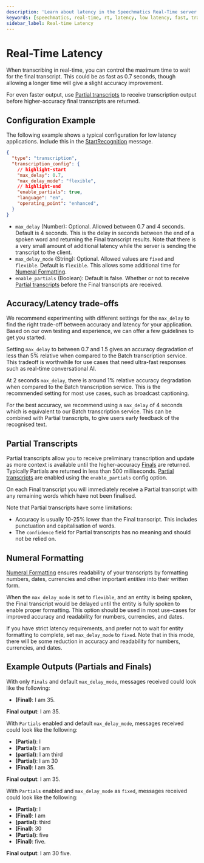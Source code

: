 ```yaml
---
description: 'Learn about latency in the Speechmatics Real-Time server'
keywords: [speechmatics, real-time, rt, latency, low latency, fast, transcription, speech recognition, asr]
sidebar_label: Real-time Latency
---
```


# Real-Time Latency

When transcribing in real-time, you can control the maximum time to wait for the final transcript. This could be as fast as 0.7 seconds, though allowing a longer time will give a slight accuracy improvement. 

For even faster output, use [Partial transcripts](#partial-transcripts) to receive transcription output before higher-accuracy final transcripts are returned.

## Configuration Example
The following example shows a typical configuration for low latency applications. Include this in the [StartRecognition](/api-ref/realtime-transcription-websocket#startrecognition) message.

```json
{
  "type": "transcription",
  "transcription_config": {
    // highlight-start
    "max_delay": 0.7,
    "max_delay_mode": "flexible",
    // highlight-end
    "enable_partials": true,
    "language": "en",
    "operating_point": "enhanced",
  }
}
```

- `max_delay` (Number): Optional. Allowed between 0.7 and 4 seconds. Default is 4 seconds. This is the delay in seconds between the end of a spoken word and returning the Final transcript results. Note that there is a very small amount of additional latency while the server is sending the transcript to the client.
- `max_delay_mode` (String): Optional. Allowed values are `fixed` and `flexible`. Default is `flexible`. This allows some additional time for [Numeral Formatting](#numeral-formatting).
- `enable_partials` (Boolean): Default is false. Whether or not to receive [Partial transcripts](#partial-transcripts) before the Final transcripts are received.

## Accuracy/Latency trade-offs

We recommend experimenting with different settings for the `max_delay` to find the right trade-off between accuracy and latency for your application. Based on our own testing and experience, we can offer a few guidelines to get you started.

Setting `max_delay` to between 0.7 and 1.5 gives an accuracy degradation of less than 5% relative when compared to the Batch transcription service. This tradeoff is worthwhile for use cases that need ultra-fast responses such as real-time conversational AI.

At 2 seconds `max_delay`, there is around 1% relative accuracy degradation when compared to the Batch transcription service. This is the recommended setting for most use cases, such as broadcast captioning.

For the best accuracy, we recommend using a `max_delay` of 4 seconds which is equivalent to our Batch transcription service. This can be combined with Partial transcripts, to give users early feedback of the recognised text.

## Partial Transcripts

Partial transcripts allow you to receive preliminary transcription and update as more context is available until the higher-accuracy [Finals](/api-ref/realtime-transcription-websocket#addtranscript) are returned. Typically Partials are returned in less than 500 milliseconds. [Partial transcripts](/api-ref/realtime-transcription-websocket.mdx#addpartialtranscript) are enabled using the `enable_partials` config option. 

On each Final transcript you will immediately receive a Partial transcript with any remaining words which have not been finalised.

Note that Partial transcripts have some limitations:
- Accuracy is usually 10-25% lower than the Final transcript. This includes punctuation and capitalisation of words.
- The `confidence` field for Partial transcripts has no meaning and should not be relied on.

## Numeral Formatting

[Numeral Formatting](/speech-to-text/output-enhancements/numeral-formatting) ensures readability of your transcripts by formatting numbers, dates, currencies and other important _entities_ into their written form.

When the `max_delay_mode` is set to `flexible`, and an entity is being spoken, the Final transcript would be delayed until the entity is fully spoken to enable proper formatting. This option should be used in most use-cases for improved accuracy and readability for numbers, currencies, and dates. 

If you have strict latency requirements, and prefer not to wait for entity formatting to complete, set `max_delay_mode` to `fixed`. Note that in this mode, there will be some reduction in accuracy and readability for numbers, currencies, and dates.

## Example Outputs (Partials and Finals)
With only `Finals` and default `max_delay_mode`, messages received could look like the following:

- **(Final)**: I am 35.

**Final output**: I am 35.

With `Partials` enabled and default `max_delay_mode`, messages received could look like the following:

- **(Partial)**: I
- **(Partial)**: I am
- **(partial)**: I am third
- **(Partial)**: I am 30
- **(Final)**: I am 35.

**Final output**: I am 35.

With `Partials` enabled and `max_delay_mode` as `fixed`, messages received could look like the following:

- **(Partial)**: I
- **(Final)**: I am
- **(partial)**: third
- **(Final)**: 30
- **(Partial)**: five
- **(Final)**: five.

**Final output**: I am 30 five.